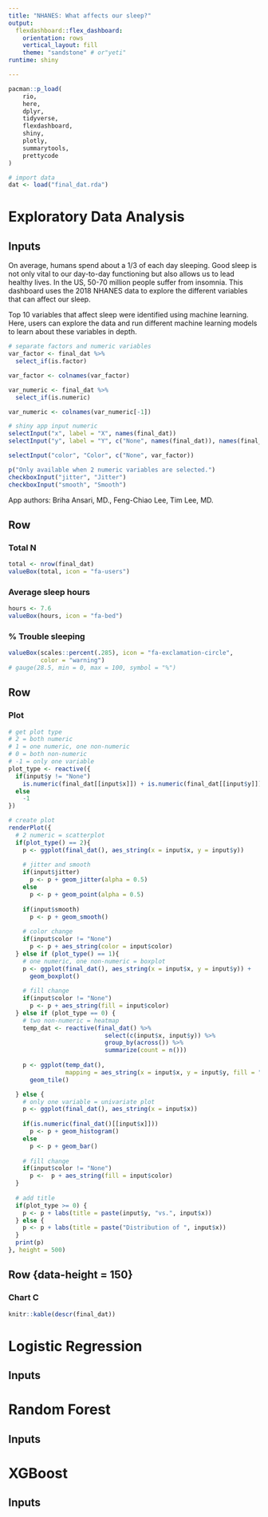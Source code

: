 ```yaml
---
title: "NHANES: What affects our sleep?"
output: 
  flexdashboard::flex_dashboard:
    orientation: rows
    vertical_layout: fill
    theme: "sandstone" # or"yeti"
runtime: shiny

---
```


```r
pacman::p_load(
    rio,
    here,
    dplyr,
    tidyverse,
    flexdashboard,
    shiny,
    plotly,
    summarytools,
    prettycode
)

# import data
dat <- load("final_dat.rda")
```

# Exploratory Data Analysis
Inputs {.sidebar}
-----------------------------------------------------------------------

On average, humans spend about a 1/3 of each day sleeping. Good sleep is not only vital to our day-to-day functioning but also allows us to lead healthy lives. In the US, 50-70 million people suffer from insomnia. This dashboard uses the 2018 NHANES data to explore the different variables that can affect our sleep. 

Top 10 variables that affect sleep were identified using machine learning. Here, users can explore the data and run different machine learning models to learn about these variables in depth.


```r
# separate factors and numeric variables
var_factor <- final_dat %>% 
  select_if(is.factor)

var_factor <- colnames(var_factor)

var_numeric <- final_dat %>% 
  select_if(is.numeric)

var_numeric <- colnames(var_numeric[-1])

# shiny app input numeric
selectInput("x", label = "X", names(final_dat))
selectInput("y", label = "Y", c("None", names(final_dat)), names(final_dat)[[2]])

selectInput("color", "Color", c("None", var_factor))

p("Only available when 2 numeric variables are selected.")
checkboxInput("jitter", "Jitter")
checkboxInput("smooth", "Smooth")
```


App authors: Briha Ansari, MD., Feng-Chiao Lee, Tim Lee, MD.

Row
-----------------------------------------------------------------------
### Total N
```r
total <- nrow(final_dat)
valueBox(total, icon = "fa-users")
```

### Average sleep hours
```r
hours <- 7.6
valueBox(hours, icon = "fa-bed")
```

### % Trouble sleeping
```r
valueBox(scales::percent(.285), icon = "fa-exclamation-circle",
         color = "warning")
# gauge(28.5, min = 0, max = 100, symbol = "%")
```

Row
-----------------------------------------------------------------------
### Plot

```r
# get plot type
# 2 = both numeric
# 1 = one numeric, one non-numeric
# 0 = both non-numeric
# -1 = only one variable
plot_type <- reactive({
  if(input$y != "None")
    is.numeric(final_dat[[input$x]]) + is.numeric(final_dat[[input$y]])
  else
    -1
})

# create plot
renderPlot({
  # 2 numeric = scatterplot
  if(plot_type() == 2){
    p <- ggplot(final_dat(), aes_string(x = input$x, y = input$y))
    
    # jitter and smooth
    if(input$jitter)
      p <- p + geom_jitter(alpha = 0.5)
    else
      p <- p + geom_point(alpha = 0.5)
    
    if(input$smooth)
      p <- p + geom_smooth()
    
    # color change
    if(input$color != "None")
      p <- p + aes_string(color = input$color)
  } else if (plot_type() == 1){
    # one numeric, one non-numeric = boxplot
    p <- ggplot(final_dat(), aes_string(x = input$x, y = input$y)) +
      geom_boxplot()
    
    # fill change
    if(input$color != "None")
      p <- p + aes_string(fill = input$color)
  } else if (plot_type == 0) {
    # two non-numeric = heatmap
    temp_dat <- reactive(final_dat() %>% 
                           select(c(input$x, input$y)) %>% 
                           group_by(across()) %>% 
                           summarize(count = n()))
        
    p <- ggplot(temp_dat(),
                mapping = aes_string(x = input$x, y = input$y, fill = "count")) +
      geom_tile()

  } else {
    # only one variable = univariate plot
    p <- ggplot(final_dat(), aes_string(x = input$x))
    
    if(is.numeric(final_dat()[[input$x]]))
      p <- p + geom_histogram()
    else
      p <- p + geom_bar()
    
    # fill change
    if(input$color != "None")
      p <-  p + aes_string(fill = input$color)
  }
  
  # add title
  if(plot_type >= 0) {
    p <- p + labs(title = paste(input$y, "vs.", input$x))
  } else {
    p <- p + labs(title = paste("Distribution of ", input$x))
  }
  print(p)
}, height = 500)
```

Row {data-height = 150}
-----------------------------------------------------------------------
### Chart C 

```r
knitr::kable(descr(final_dat))
```

# Logistic Regression
Inputs {.sidebar}
-----------------------------------------------------------------------

# Random Forest
Inputs {.sidebar}
-----------------------------------------------------------------------

# XGBoost
Inputs {.sidebar}
-----------------------------------------------------------------------



